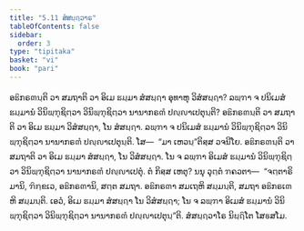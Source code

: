 ```yaml
---
title: "5.11 ສໍສຏ຺ຐວາຣ"
tableOfContents: false
sidebar:
  order: 3
type: "tipitaka"
basket: "vi"
book: "pari"
---
```



<DynamicBreadcrumb />

<Division number="306" book="pari">

<Paragraph number="1328" book="pari">
ອຘິກຣຓນ຺ຕິ ວາ ສມຖາຕິ ວາ ອິເມ ຘມ຺ມາ ສໍສຏ຺ຐາ ອຸທາຫຸ ວິສໍສຏ຺ຐາ? ລພ຺ຠາ ຈ ປນິເມສໍ ຘມ຺ມານໍ ວິນິພ຺ຠຸຊິຕ຺ວາ ວິນິພ຺ຠຸຊິຕ຺ວາ ນານາກຣຓໍ ປຎ຺ຎາເປຕຸນ຺ຕິ?
</Paragraph>

<Paragraph number="1329" book="pari">
ອຘິກຣຓນ຺ຕິ ວາ ສມຖາຕິ ວາ ອິເມ ຘມ຺ມາ ວິສໍສຏ຺ຐາ, ໂນ ສໍສຏ຺ຐາ. ລພ຺ຠາ ຈ ປນິເມສໍ ຘມ຺ມານໍ ວິນິພ຺ຠຸຊິຕ຺ວາ ວິນິພ຺ຠຸຊິຕ຺ວາ ນານາກຣຓໍ ປຎ຺ຎາເປຕຸນ຺ຕິ. ໂສ—  “ມາ ເຫວນ຺”ຕິສ຺ສ ວຈນີໂຍ. ອຘິກຣຓນ຺ຕິ ວາ ສມຖາຕິ ວາ ອິເມ ຘມ຺ມາ ສໍສຏ຺ຐາ, ໂນ ວິສໍສຏ຺ຐາ. ໂນ ຈ ລພ຺ຠາ ອິເມສໍ ຘມ຺ມານໍ ວິນິພ຺ຠຸຊິຕ຺ວາ ວິນິພ຺ຠຸຊິຕ຺ວາ ນານາກຣຓໍ ປຎ຺ຎາເປຕຸໍ. ຕໍ ກິສ຺ສ ເຫຕຸ? ນນຸ ວຸຕ຺ຕໍ ຠຄວຕາ—  “ຈຕ຺ຕາຣິມານິ, ຠິກ຺ຂເວ, ອຘິກຣຓານິ, ສຕ຺ຕ ສມຖາ. ອຘິກຣຓາ ສມເຖຫິ ສມ຺ມນ຺ຕິ, ສມຖາ ອຘິກຣເຓຫິ ສມ຺ມນ຺ຕິ. ເອວໍ, ອິເມ ຘມ຺ມາ ສໍສຏ຺ຐາ ໂນ ວິສໍສຏ຺ຐາ; ໂນ ຈ ລພ຺ຠາ ອິເມສໍ ຘມ຺ມານໍ ວິນິພ຺ຠຸຊິຕ຺ວາ ວິນິພ຺ຠຸຊິຕ຺ວາ ນານາກຣຓໍ ປຎ຺ຎາເປຕຸນ຺”ຕິ.

</Paragraph>
</Division>

<Paragraph number="1330" type="center" book="pari">
ສໍສຏ຺ຐວາໂຣ ນິຏ຺ຐິໂຕ ໂສຬສໂມ.
</Paragraph>